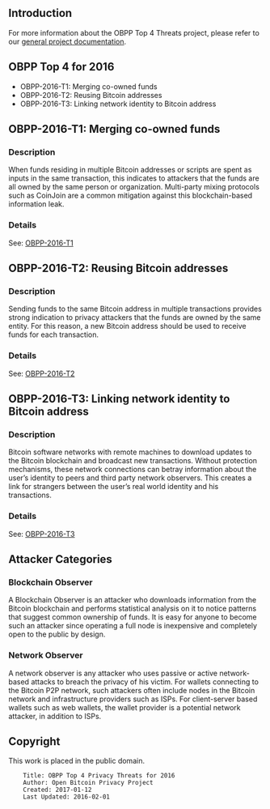 == Introduction ==

For more information about the OBPP Top 4 Threats project, please refer to our [https://github.com/OpenBitcoinPrivacyProject/top-threats/master/README.md general project documentation].

== OBPP Top 4 for 2016 ==

* OBPP-2016-T1: Merging co-owned funds
* OBPP-2016-T2: Reusing Bitcoin addresses
* OBPP-2016-T3: Linking network identity to Bitcoin address

== OBPP-2016-T1: Merging co-owned funds ==

=== Description ===

When funds residing in multiple Bitcoin addresses or scripts are spent as inputs in the same transaction, this indicates to attackers that the funds are all owned by the same person or organization. Multi-party mixing protocols such as CoinJoin are a common mitigation against this blockchain-based information leak.

=== Details ===

See: [https://github.com/OpenBitcoinPrivacyProject/top-threats/master/2016/OBPP-2016-T1.mediawiki OBPP-2016-T1]

== OBPP-2016-T2: Reusing Bitcoin addresses ==

=== Description ===

Sending funds to the same Bitcoin address in multiple transactions provides strong indication to privacy attackers that the funds are owned by the same entity. For this reason, a new Bitcoin address should be used to receive funds for each transaction.

=== Details ===

See: [https://github.com/OpenBitcoinPrivacyProject/top-threats/2016/master/OBPP-2016-T2.mediawiki OBPP-2016-T2]

== OBPP-2016-T3: Linking network identity to Bitcoin address ==

=== Description ===

Bitcoin software networks with remote machines to download updates to the Bitcoin blockchain and broadcast new transactions. Without protection mechanisms, these network connections can betray information about the user’s identity to peers and third party network observers. This creates a link for strangers between the user’s real world identity and his transactions.

=== Details ===

See: [https://github.com/OpenBitcoinPrivacyProject/top-threats/2016/master/OBPP-2016-T3.mediawiki OBPP-2016-T3]

== Attacker Categories ==

=== Blockchain Observer ===

A Blockchain Observer is an attacker who downloads information from the Bitcoin blockchain and performs statistical analysis on it to notice patterns that suggest common ownership of funds. It is easy for anyone to become such an attacker since operating a full node is inexpensive and completely open to the public by design.

=== Network Observer ===

A network observer is any attacker who uses passive or active network-based attacks to breach the privacy of his victim. For wallets connecting to the Bitcoin P2P network, such attackers often include nodes in the Bitcoin network and infrastructure providers such as ISPs. For client-server based wallets such as web wallets, the wallet provider is a potential network attacker, in addition to ISPs.

== Copyright ==

This work is placed in the public domain.

<pre>
    Title: OBPP Top 4 Privacy Threats for 2016
    Author: Open Bitcoin Privacy Project
    Created: 2017-01-12
    Last Updated: 2016-02-01
</pre>
